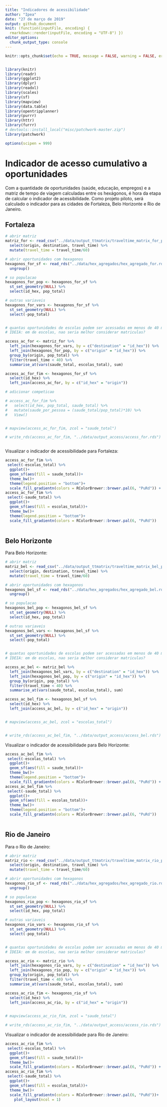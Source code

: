 ```yaml
---
title: "Indicadores de acessibilidade"
author: "Ipea"
date: "27 de março de 2019"
output: github_document
knit: (function(inputFile, encoding) {
  rmarkdown::render(inputFile, encoding = "UTF-8") })
editor_options: 
  chunk_output_type: console
---
```


```r
knitr::opts_chunk$set(echo = TRUE, message = FALSE, warning = FALSE, error = FALSE, eval = TRUE)


library(knitr)
library(readr)
library(ggplot2)
library(dplyr)
library(readxl)
library(scales)
library(sf)
library(mapview)
library(data.table)
library(opentripplanner)
library(purrr)
library(httr)
library(furrr)
# devtools::install_local("misc/patchwork-master.zip")
library(patchwork)

options(scipen = 999)

```

# Indicador de acesso cumulativo a oportunidades

Com a quantidade de oportunidades (saúde, educação, empregos) e a matriz de tempo de viagem calculadas entre os hexágonos, é hora da etapa de calcular o indicador de acessibilidade. Como projeto piloto, será calculado o indicador para as cidades de Fortaleza, Belo Horizonte e Rio de Janeiro.

## Fortaleza

```r

# abrir matriz
matriz_for <- read_csv("../data/output_ttmatrix/traveltime_matrix_for_python.csv") %>%
  select(origin, destination, travel_time) %>%
  mutate(travel_time = travel_time/60)

# abrir oportunidades com hexagonos
hexagonos_for_sf <- read_rds("../data/hex_agregados/hex_agregado_for.rds") %>%
  ungroup()

# so populacao
hexagonos_for_pop <- hexagonos_for_sf %>%
  st_set_geometry(NULL) %>%
  select(id_hex, pop_total)

# outras variaveis
hexagonos_for_vars <- hexagonos_for_sf %>%
  st_set_geometry(NULL) %>%
  select(-pop_total)


# quantas oportunidades de escolas podem ser acessadas em menos de 40 minutos?
# IDEIA: em de escolas, nao seria melhor considerar matriculas?

access_ac_for <- matriz_for %>%
  left_join(hexagonos_for_vars, by = c("destination" = "id_hex")) %>%
  left_join(hexagonos_for_pop, by = c("origin" = "id_hex")) %>%
  group_by(origin, pop_total) %>%
  filter(travel_time < 40) %>%
  summarise_at(vars(saude_total, escolas_total), sum)

access_ac_for_fim <- hexagonos_for_sf %>%
  select(id_hex) %>%
  left_join(access_ac_for, by = c("id_hex" = "origin"))

# adicionar competicao

# access_ac_for_fim %>%
#   select(id_hex, pop_total, saude_total) %>%
#   mutate(saude_por_pessoa = (saude_total/pop_total)*10) %>%
#   View()


# mapview(access_ac_for_fim, zcol = "saude_total")

# write_rds(access_ac_for_fim, "../data/output_access/access_for.rds")



```

Visualizar o indicador de acessibilidade para Fortaleza:

```r

access_ac_for_fim %>%
 select(-escolas_total) %>%
  ggplot()+
  geom_sf(aes(fill = saude_total))+
  theme_bw()+
  theme(legend.position = "bottom")+
  scale_fill_gradientn(colors = RColorBrewer::brewer.pal(6, "PuRd")) +
access_ac_for_fim %>%
 select(-saude_total) %>%
  ggplot()+
  geom_sf(aes(fill = escolas_total))+
  theme_bw()+
  theme(legend.position = "bottom")+
  scale_fill_gradientn(colors = RColorBrewer::brewer.pal(6, "PuRd"))
  

```

## Belo Horizonte

Para Belo Horizonte:

```r

# abrir matriz
matriz_bel <- read_csv("../data/output_ttmatrix/traveltime_matrix_bel_python.csv") %>%
  select(origin, destination, travel_time) %>%
  mutate(travel_time = travel_time/60)

# abrir oportunidades com hexagonos
hexagonos_bel_sf <- read_rds("../data/hex_agregados/hex_agregado_bel.rds") %>%
  ungroup()

# so populacao
hexagonos_bel_pop <- hexagonos_bel_sf %>%
  st_set_geometry(NULL) %>%
  select(id_hex, pop_total)

# outras variaveis
hexagonos_bel_vars <- hexagonos_bel_sf %>%
  st_set_geometry(NULL) %>%
  select(-pop_total)


# quantas oportunidades de escolas podem ser acessadas em menos de 40 minutos?
# IDEIA: em de escolas, nao seria melhor considerar matriculas?

access_ac_bel <- matriz_bel %>%
  left_join(hexagonos_bel_vars, by = c("destination" = "id_hex")) %>%
  left_join(hexagonos_bel_pop, by = c("origin" = "id_hex")) %>%
  group_by(origin, pop_total) %>%
  filter(travel_time < 40) %>%
  summarise_at(vars(saude_total, escolas_total), sum)

access_ac_bel_fim <- hexagonos_bel_sf %>%
  select(id_hex) %>%
  left_join(access_ac_bel, by = c("id_hex" = "origin"))


# mapview(access_ac_bel, zcol = "escolas_total")


# write_rds(access_ac_bel_fim, "../data/output_access/access_bel.rds")

```

Visualizar o indicador de acessibilidade para Belo Horizonte:

```r

access_ac_bel_fim %>%
 select(-escolas_total) %>%
  ggplot()+
  geom_sf(aes(fill = saude_total))+
  theme_bw()+
  theme(legend.position = "bottom")+
  scale_fill_gradientn(colors = RColorBrewer::brewer.pal(6, "PuRd")) +
access_ac_bel_fim %>%
 select(-saude_total) %>%
  ggplot()+
  geom_sf(aes(fill = escolas_total))+
  theme_bw()+
  theme(legend.position = "bottom")+
  scale_fill_gradientn(colors = RColorBrewer::brewer.pal(6, "PuRd"))
  

```

## Rio de Janeiro

Para o Rio de Janeiro:

```r

# abrir matriz
matriz_rio <- read_csv("../data/output_ttmatrix/traveltime_matrix_rio_python.csv") %>%
  select(origin, destination, travel_time) %>%
  mutate(travel_time = travel_time/60)

# abrir oportunidades com hexagonos
hexagonos_rio_sf <- read_rds("../data/hex_agregados/hex_agregado_rio.rds") %>%
  ungroup()

# so populacao
hexagonos_rio_pop <- hexagonos_rio_sf %>%
  st_set_geometry(NULL) %>%
  select(id_hex, pop_total)

# outras variaveis
hexagonos_rio_vars <- hexagonos_rio_sf %>%
  st_set_geometry(NULL) %>%
  select(-pop_total)


# quantas oportunidades de escolas podem ser acessadas em menos de 40 minutos?
# IDEIA: em de escolas, nao seria melhor considerar matriculas?

access_ac_rio <- matriz_rio %>%
  left_join(hexagonos_rio_vars, by = c("destination" = "id_hex")) %>%
  left_join(hexagonos_rio_pop, by = c("origin" = "id_hex")) %>%
  group_by(origin, pop_total) %>%
  filter(travel_time < 40) %>%
  summarise_at(vars(saude_total, escolas_total), sum)

access_ac_rio_fim <- hexagonos_rio_sf %>%
  select(id_hex) %>%
  left_join(access_ac_rio, by = c("id_hex" = "origin"))
  

# mapview(access_ac_rio_fim, zcol = "saude_total")

# write_rds(access_ac_rio_fim, "../data/output_access/access_rio.rds")

```

Visualizar o indicador de acessibilidade para Rio de Janeiro:

```r

access_ac_rio_fim %>%
 select(-escolas_total) %>%
  ggplot()+
  geom_sf(aes(fill = saude_total))+
  theme_bw()+
  scale_fill_gradientn(colors = RColorBrewer::brewer.pal(6, "PuRd")) +
access_ac_rio_fim %>%
 select(-saude_total) %>%
  ggplot()+
  geom_sf(aes(fill = escolas_total))+
  theme_bw()+
  scale_fill_gradientn(colors = RColorBrewer::brewer.pal(6, "PuRd"))+
    plot_layout(ncol = 1)
  

```